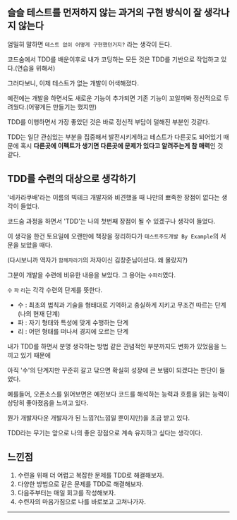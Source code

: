 
<HeadPost title='코드 숨 6주차' createdDate='2022-06-12' updatedDate='2022-06-12' estimatedTime={5} />

## 슬슬 테스트를 먼저하지 않는 과거의 구현 방식이 잘 생각나지 않는다

엄밀히 말하면 `테스트 없이 어떻게 구현했던거지?` 라는 생각이 든다.

코드숨에서 TDD를 배운이후로 내가 코딩하는 모든 것은 TDD를 기반으로 작업하고 있다.(연습을 위해서)

그러다보니, 이제 테스트가 없는 개발이 어색해졌다.

예전에는 개발을 하면서도 새로운 기능이 추가되면 기존 기능이 꼬일까봐 정신적으로 두려웠다.(어떻게든 만들기는 했지만)

TDD를 이행하면서 가장 좋았던 것은 바로 정신적 부담이 덜해진 부분인 것같다.

TDD는 일단 관심있는 부분을 집중해서 발전시키게하고 테스트가 다른곳도 되어있기 때문에 혹시 **다른곳에 이펙트가 생기면 다른곳에 문제가 있다고 알려주는게 참 매력**인 것 같다.

## TDD를 수련의 대상으로 생각하기

'네카라쿠배'라는 이름의 빅테크 개발자와 비견했을 때 나만의 뾰족한 장점이 없다는 생각이 들었다.

코드숨 과정을 하면서 'TDD'는 나의 첫번째 장점이 될 수 있겠구나 생각이 들었다.

이 생각을 한건 토요일에 오랜만에 책장을 정리하다가 `테스트주도개발 By Example`의 서문을 보았을 때다.
  
(다시보니까 역자가 `함께자라기`의 저자이신 김창준님이셨다. 왜 몰랐지?)

그분이 개발을 수련에 비유한 내용을 보았다. 그 용어는 `수파리`였다.

`수` `파` `리`는 각각 수련의 단계를 뜻한다.

- 수 : 최초의 법칙과 기술을 형태대로 기억하고 충실하게 지키고 무조건 따르는 단계(나의 현재 단계)
- 파 : 자기 형태와 특성에 맞게 수행하는 단계
- 리 : 어떤 형태를 떠나서 경지에 오르는 단계

내가 TDD를 하면서 분명 생각하는 방법 같은 관념적인 부분까지도 변화가 있었음을 느끼고 있기 때문에

아직 '수'의 단계지만 꾸준히 갈고 닦으면 확실히 성장에 큰 보탬이 되겠다는 판단이 들었다.

예를들어, 오픈소스를 읽어보면은 예전보다 코드를 해석하는 능력과 흐름을 읽는 능력이 상당히 좋아졌음을 느끼고 있다.

뭔가 개발자다운 개발자가 된 느낌?(느낌일 뿐이지만)을 조금 받고 있다.

TDD라는 무기는 앞으로 나의 좋은 장점으로 계속 유지하고 싶다는 생각이다.

## 느낀점

1. 수련을 위해 더 어렵고 복잡한 문제를 TDD로 해결해보자.
2. 다양한 방법으로 같은 문제를 TDD로 해결해보자.
2. 다음주부터는 매일 회고를 작성해보자.
3. 수련자의 마음가짐으로 나를 바로보고 고쳐나가자.

---